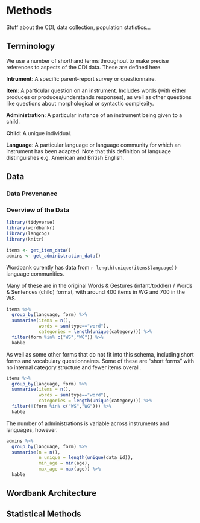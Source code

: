 # Methods {#methods}

Stuff about the CDI, data collection, population statistics...

## Terminology

We use a number of shorthand terms throughout to make precise references to aspects of the CDI data. These are defined here. 


**Intrument**: A specific parent-report survey or questionnaire.

**Item**: A particular question on an instrument. Includes words (with either produces or produces/understands responses), as well as other questions like questions about morphological or syntactic complexity.

**Administration**: A particular instance of an instrument being given to a child. 

**Child**: A unique individual.

**Language**: A particular language or language community for which an instrument has been adapted. Note that this definition of language distinguishes e.g. American and British English. 


## Data

### Data Provenance


### Overview of the Data

```r
library(tidyverse)
library(wordbankr)
library(langcog)
library(knitr)
```


```r
items <- get_item_data() 
admins <- get_administration_data()
```

Wordbank curently has data from `r length(unique(items$language))` language communities. 

Many of these are in the original Words & Gestures (infant/toddler) / Words & Sentences (child) format, with around 400 items in WG and 700 in the WS.


```r
items %>%
  group_by(language, form) %>%
  summarise(items = n(), 
            words = sum(type=="word"), 
            categories = length(unique(category))) %>%
  filter(form %in% c("WS","WG")) %>%
  kable
```
As well as some other forms that do not fit into this schema, including short forms and vocabulary questionnaires. Some of these are "short forms" with no internal category structure and fewer items overall. 

```r
items %>%
  group_by(language, form) %>%
  summarise(items = n(), 
            words = sum(type=="word"), 
            categories = length(unique(category))) %>%
  filter(!(form %in% c("WS","WG"))) %>%
  kable
```

The number of administrations is variable across instruments and languages, however.

```r
admins %>%
  group_by(language, form) %>%
  summarise(n = n(), 
            n_unique = length(unique(data_id)), 
            min_age = min(age), 
            max_age = max(age)) %>%
  kable
```

## Wordbank Architecture

## Statistical Methods

